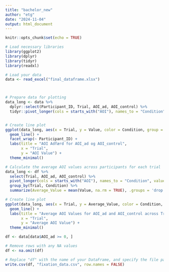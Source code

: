 ```yaml
---
title: "bachelor_new"
author: "etg"
date: "2024-11-04"
output: html_document
---
```


```r
knitr::opts_chunk$set(echo = TRUE)
```

```r
# Load necessary libraries
library(ggplot2)
library(dplyr)
library(tidyr)
library(readxl)

# Load your data
data <- read_excel("final_dataframe.xlsx")



# Prepare data for plotting
data_long <- data %>%
  dplyr::select(Participant_ID, Trial, AOI_ad, AOI_control) %>%
  tidyr::pivot_longer(cols = starts_with("AOI"), names_to = "Condition", values_to = "Value")


# Create line plot
ggplot(data_long, aes(x = Trial, y = Value, color = Condition, group = Condition)) +
  geom_line() +
  facet_wrap(~ Participant_ID) +
  labs(title = "AOI Adfærd for AOI_ad og AOI_control",
       x = "Trial",
       y = "AOI Value") +
  theme_minimal()

```

```r
# Calculate the average AOI values across participants for each trial
data_long <- df %>%
  select(Trial, AOI_ad, AOI_control) %>%
  pivot_longer(cols = starts_with("AOI"), names_to = "Condition", values_to = "Value") %>%
  group_by(Trial, Condition) %>%
  summarize(Average_Value = mean(Value, na.rm = TRUE), .groups = 'drop')

# Create line plot
ggplot(data_long, aes(x = Trial, y = Average_Value, color = Condition, group = Condition)) +
  geom_line() +
  labs(title = "Average AOI Values for AOI_ad and AOI_control across Trials",
       x = "Trial",
       y = "Average AOI Value") +
  theme_minimal()
```


```r
df <- data[data$AOI_ad >= 0, ]

# Remove rows with any NA values
df <- na.omit(df)

# Replace "df" with the name of your DataFrame, and specify the file path
write.csv(df, "fixation_data.csv", row.names = FALSE)


```





